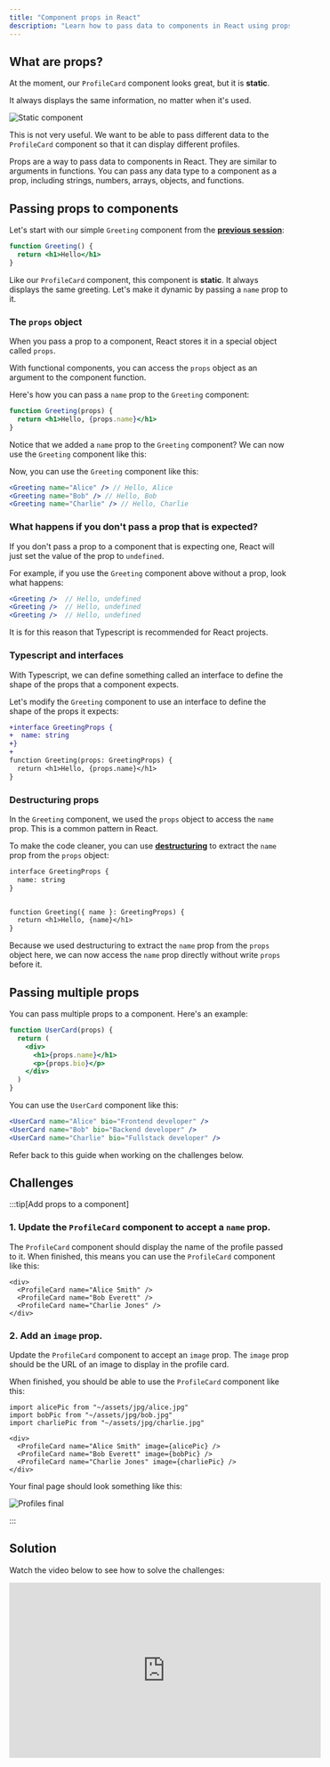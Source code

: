 ```yaml
---
title: "Component props in React"
description: "Learn how to pass data to components in React using props."
---
```


## What are props?

At the moment, our `ProfileCard` component looks great, but it is **static**.

It always displays the same information, no matter when it's used.

![Static component](src/assets/png/components/static-component.png)

This is not very useful. We want to be able to pass different data to the `ProfileCard` component so that it can display different profiles.

Props are a way to pass data to components in React. They are similar to arguments in functions. You can pass any data type to a component as a prop, including strings, numbers, arrays, objects, and functions.

## Passing props to components

Let's start with our simple `Greeting` component from the [**previous session**](/code-monster/guides/react-101/jsx-components):

```jsx
function Greeting() {
  return <h1>Hello</h1>
}
```

Like our `ProfileCard` component, this component is **static**. It always displays the same greeting. Let's make it dynamic by passing a `name` prop to it.

### The `props` object

When you pass a prop to a component, React stores it in a special object called `props`.

With functional components, you can access the `props` object as an argument to the component function.

Here's how you can pass a `name` prop to the `Greeting` component:

```jsx
function Greeting(props) {
  return <h1>Hello, {props.name}</h1>
}
```

Notice that we added a `name` prop to the `Greeting` component? We can now use the `Greeting` component like this:

Now, you can use the `Greeting` component like this:

```jsx
<Greeting name="Alice" /> // Hello, Alice
<Greeting name="Bob" /> // Hello, Bob
<Greeting name="Charlie" /> // Hello, Charlie
```

### What happens if you don't pass a prop that is expected?

If you don't pass a prop to a component that is expecting one, React will just set the value of the prop to `undefined`.

For example, if you use the `Greeting` component above without a prop, look what happens:

```jsx
<Greeting />  // Hello, undefined
<Greeting />  // Hello, undefined
<Greeting />  // Hello, undefined
```

It is for this reason that Typescript is recommended for React projects.

### Typescript and interfaces

With Typescript, we can define something called an interface to define the shape of the props that a component expects.

Let's modify the `Greeting` component to use an interface to define the shape of the props it expects:

```diff lang="tsx" ins=": GreetingProps"
+interface GreetingProps {
+  name: string
+}
+
function Greeting(props: GreetingProps) {
  return <h1>Hello, {props.name}</h1>
}
```

### Destructuring props

In the `Greeting` component, we used the `props` object to access the `name` prop. This is a common pattern in React.

To make the code cleaner, you can use [**destructuring**](https://javascript.plainenglish.io/destructuring-function-parameters-d110c59d7b8c) to extract the `name` prop from the `props` object:

```diff lang="tsx" ins="{ name }"
interface GreetingProps {
  name: string
}


function Greeting({ name }: GreetingProps) {
  return <h1>Hello, {name}</h1>
}
```

Because we used destructuring to extract the `name` prop from the `props` object here, we can now access the `name` prop directly without write `props` before it.

## Passing multiple props

You can pass multiple props to a component. Here's an example:

```jsx
function UserCard(props) {
  return (
    <div>
      <h1>{props.name}</h1>
      <p>{props.bio}</p>
    </div>
  )
}
```

You can use the `UserCard` component like this:

```jsx
<UserCard name="Alice" bio="Frontend developer" />
<UserCard name="Bob" bio="Backend developer" />
<UserCard name="Charlie" bio="Fullstack developer" />
```

Refer back to this guide when working on the challenges below.

## Challenges

:::tip[Add props to a component]

### 1. Update the `ProfileCard` component to accept a `name` prop.

The `ProfileCard` component should display the name of the profile passed to it. When finished, this means you can use the `ProfileCard` component like this:

```tsx title="routes/profiles.tsx"
<div>
  <ProfileCard name="Alice Smith" />
  <ProfileCard name="Bob Everett" />
  <ProfileCard name="Charlie Jones" />
</div>
```

### 2. Add an `image` prop.

Update the `ProfileCard` component to accept an `image` prop. The `image` prop should be the URL of an image to display in the profile card.

When finished, you should be able to use the `ProfileCard` component like this:

```tsx title="routes/profiles.tsx"
import alicePic from "~/assets/jpg/alice.jpg"
import bobPic from "~/assets/jpg/bob.jpg"
import charliePic from "~/assets/jpg/charlie.jpg"

<div>
  <ProfileCard name="Alice Smith" image={alicePic} />
  <ProfileCard name="Bob Everett" image={bobPic} />
  <ProfileCard name="Charlie Jones" image={charliePic} />
</div>
```

Your final page should look something like this:

![Profiles final](src/assets/png/components/profiles-final.png)

:::

## Solution

Watch the video below to see how to solve the challenges:

<iframe width="560" height="315" src="https://www.youtube.com/embed/xb-Zx1PeKCQ?si=qA5CjbC4CeSTF-Bn" title="YouTube video player" frameborder="0" allow="accelerometer; autoplay; clipboard-write; encrypted-media; gyroscope; picture-in-picture; web-share" referrerpolicy="strict-origin-when-cross-origin" allowfullscreen></iframe>
